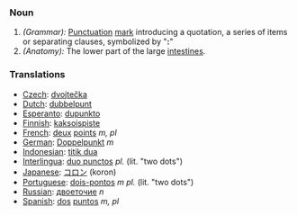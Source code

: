 ===Noun===
#''(Grammar):'' [[Punctuation]] [[mark]] introducing a quotation, a series of items or separating clauses, symbolized by "''':'''"
#''(Anatomy):'' The lower part of the large [[intestine]]s.

===Translations===

*[[Czech]]: [[dvojtečka]]
*[[Dutch]]: [[dubbelpunt]]
*[[Esperanto]]: [[dupunkto]]
*[[Finnish]]: [[kaksoispiste]]
*[[French]]: [[deux]] [[points]] ''m, pl''
*[[German]]: [[Doppelpunkt]] ''m''
*[[Indonesian]]: [[titik dua]]
*[[Interlingua]]: [[duo punctos]] ''pl.'' (lit. "two dots")
*[[Japanese]]: [[コロン]] (koron)
*[[Portuguese]]: [[dois-pontos]] ''m'' ''pl.'' (lit. "two dots")
*[[Russian]]: [[двоеточие]] ''n''
*[[Spanish]]: [[dos]] [[puntos]] ''m, pl''